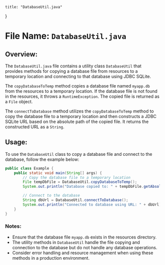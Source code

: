 
    title: "DatabaseUtil.java"
}


# File Name: `DatabaseUtil.java`

## Overview:
The `DatabaseUtil.java` file contains a utility class `DatabaseUtil` that provides methods for copying a database file from resources to a temporary location and connecting to that database using JDBC SQLite.

The `copyDatabaseToTemp` method copies a database file named `myapp.db` from the resources to a temporary location. If the database file is not found in the resources, it throws a `RuntimeException`. The copied file is returned as a `File` object.

The `connectToDatabase` method utilizes the `copyDatabaseToTemp` method to copy the database file to a temporary location and then constructs a JDBC SQLite URL based on the absolute path of the copied file. It returns the constructed URL as a `String`.

## Usage:
To use the `DatabaseUtil` class to copy a database file and connect to the database, follow the example below:

```java
public class Example {
    public static void main(String[] args) {
        // Copy the database file to a temporary location
        File tempDbFile = DatabaseUtil.copyDatabaseToTemp();
        System.out.println("Database copied to: " + tempDbFile.getAbsolutePath());

        // Connect to the database
        String dbUrl = DatabaseUtil.connectToDatabase();
        System.out.println("Connected to database using URL: " + dbUrl);
    }
}
```

### Notes:
- Ensure that the database file `myapp.db` exists in the resources directory.
- The utility methods in `DatabaseUtil` handle the file copying and connection to the database but do not handle any database operations.
- Consider error handling and resource management when using these methods in a production environment.